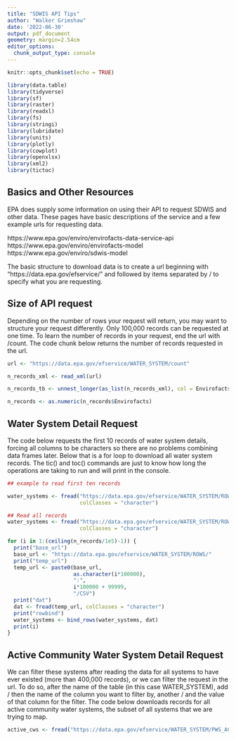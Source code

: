 ---
title: "SDWIS API Tips"
author: "Walker Grimshaw"
date: '2022-06-30'
output: pdf_document
geometry: margin=2.54cm
editor_options: 
  chunk_output_type: console
---

```{r setup, include=FALSE}
knitr::opts_chunk$set(echo = TRUE)

library(data.table)
library(tidyverse)
library(sf)
library(raster)
library(readxl)
library(fs)
library(stringi)
library(lubridate)
library(units)
library(plotly)
library(cowplot)
library(openxlsx)
library(xml2)
library(tictoc)
```

## Basics and Other Resources

EPA does supply some information on using their API to request SDWIS and other data. These pages have basic descriptions of the service and a few example urls for requesting data.

https://www.epa.gov/enviro/envirofacts-data-service-api
https://www.epa.gov/enviro/envirofacts-model
https://www.epa.gov/enviro/sdwis-model

The basic structure to download data is to create a url beginning with "https://data.epa.gov/efservice/" and followed by items separated by / to specify what you are requesting.

## Size of API request

Depending on the number of rows your request will return, you may want to structure your request differently. Only 100,000 records can be requested at one time. To learn the number of records in your request, end the url with /count. The code chunk below returns the number of records requested in the url.

```{r count}
url <- "https://data.epa.gov/efservice/WATER_SYSTEM/count"

n_records_xml <- read_xml(url)

n_records_tb <- unnest_longer(as_list(n_records_xml), col = Envirofacts)

n_records <- as.numeric(n_records$Envirofacts)
```

## Water System Detail Request

The code below requests the first 10 records of water system details, forcing all columns to be characters so there are no problems combining data frames later. Below that is a for loop to download all water system records. The tic() and toc() commands are just to know how long the operations are taking to run and will print in the console.

```{r}
## example to read first ten records

water_systems <- fread("https://data.epa.gov/efservice/WATER_SYSTEM/ROWS/0:9/csv",
                       colClasses = "character")

## Read all records
water_systems <- fread("https://data.epa.gov/efservice/WATER_SYSTEM/ROWS/0:99999/csv",
                       colClasses = "character")

for (i in 1:(ceiling(n_records/1e5)-1)) {
  print("base_url")
  base_url <- "https://data.epa.gov/efservice/WATER_SYSTEM/ROWS/"
  print("temp_url")
  temp_url <- paste0(base_url,
                     as.character(i*100000),
                     ":",
                     i*100000 + 99999,
                     "/CSV")
  print("dat")
  dat <- fread(temp_url, colClasses = "character")
  print("rowbind")
  water_systems <- bind_rows(water_systems, dat)
  print(i)
}
```

## Active Community Water System Detail Request

We can filter these systems after reading the data for all systems to have ever existed (more than 400,000 records), or we can filter the request in the url. To do so, after the name of the table (in this case WATER_SYSTEM), add / then the name of the column you want to filter by, another / and the value of that column for the filter. The code below downloads records for all active community water systems, the subset of all systems that we are trying to map.

```{r}

active_cws <- fread("https://data.epa.gov/efservice/WATER_SYSTEM/PWS_ACTIVITY_CODE/A/PWS_TYPE_CODE/CWS/ROWS/0:99999/CSV", colClasses = "character")

```
